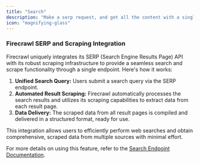 ```yaml
---
title: "Search"
description: "Make a serp request, and get all the content with a single API request"
icon: "magnifying-glass"
---
```


### Firecrawl SERP and Scraping Integration

Firecrawl uniquely integrates its SERP (Search Engine Results Page) API with its robust scraping infrastructure to provide a seamless search and scrape functionality through a single endpoint. Here's how it works:

1. **Unified Search Query:** Users submit a search query via the SERP endpoint.
2. **Automated Result Scraping:** Firecrawl automatically processes the search results and utilizes its scraping capabilities to extract data from each result page.
3. **Data Delivery:** The scraped data from all result pages is compiled and delivered in a structured format, ready for use.

This integration allows users to efficiently perform web searches and obtain comprehensive, scraped data from multiple sources with minimal effort.

For more details on using this feature, refer to the [Search Endpoint Documentation](https://docs.firecrawl.dev/api-reference/endpoint/search).
